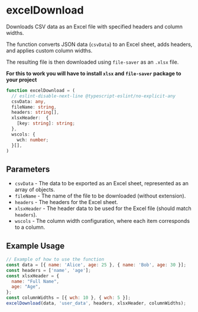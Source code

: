 
<Meta title="Utilities/Downloads/excelDownload" />

# excelDownload

Downloads CSV data as an Excel file with specified headers and column widths.
 
The function converts JSON data (`csvData`) to an Excel sheet, adds headers, and applies custom column widths.

The resulting file is then downloaded using `file-saver` as an `.xlsx` file.

__For this to work you will have to install `xlsx` and `file-saver` package to your project__

```ts
function excelDownload = (
  // eslint-disable-next-line @typescript-eslint/no-explicit-any
  csvData: any,
  fileName: string,
  headers: string[],
  xlsxHeader:  {
    [key: string]: string;
  },
  wscols: {
    wch: number;
  }[],
)
```

## Parameters

- `csvData` - The data to be exported as an Excel sheet, represented as an array of objects.
- `fileName` - The name of the file to be downloaded (without extension).
- `headers` - The headers for the Excel sheet.
- `xlsxHeader` - The header data to be used for the Excel file (should match `headers`).
- `wscols` - The column width configuration, where each item corresponds to a column.

## Example Usage

```js
// Example of how to use the function
const data = [{ name: 'Alice', age: 25 }, { name: 'Bob', age: 30 }];
const headers = ['name', 'age'];
const xlsxHeader = {
  name: "Full Name",
  age: "Age",
};
const columnWidths = [{ wch: 10 }, { wch: 5 }];
excelDownload(data, 'user_data', headers, xlsxHeader, columnWidths);
 